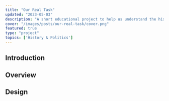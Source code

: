 ```yaml
---
title: "Our Real Task"
updated: "2023-05-03"
description: "A short educational project to help us understand the history of the United States and its reorganizing of the world after World War II."
cover: "/images/posts/our-real-task/cover.png"
featured: true
type: "project"
topics: ['History & Politics']
---
```


<InDevelopment />


## Introduction
<IntroParagraph >
  </IntroParagraph >


<ImageFrame
  width = {800}
  src = "/images/posts/our-real-task/cover.png"
  sourceUrl = "https://micmetz.github.io/our-real-task/"
  sourceTitle = "Our Real Task"
  showalt
/>

<Spacer />

## Overview

<BlockquoteCitation
  children = "US foreign policy is straight out of the mafia."
  author = "Noam Chomsky"
  url = "https://www.theguardian.com/world/2009/nov/07/noam-chomsky-us-foreign-policy"
  title = "Chomsky on US foreign policy"
/>


## Design



<InDevelopment />


